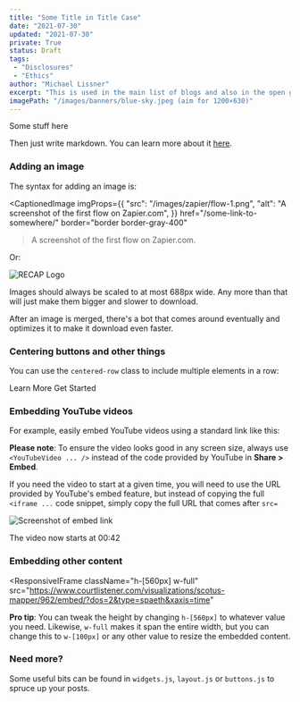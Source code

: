 ```yaml
---
title: "Some Title in Title Case"
date: "2021-07-30"
updated: "2021-07-30"
private: True
status: Draft
tags:
 - "Disclosures"
 - "Ethics"
author: "Michael Lissner"
excerpt: "This is used in the main list of blogs and also in the open graph previews."
imagePath: "/images/banners/blue-sky.jpeg (aim for 1200×630)"
---
```


<p className="lead">Some stuff here</p>

Then just write markdown. You can learn more about it [here][markdown-help].

[markdown-help]: https://www.courtlistener.com/help/markdown/

### Adding an image

The syntax for adding an image is:

<CaptionedImage
  imgProps={{
    "src": "/images/zapier/flow-1.png",
    "alt": "A screenshot of the first flow on Zapier.com",
  }}
  href="/some-link-to-somewhere/"
  border="border border-gray-400"
>A screenshot of the first flow on Zapier.com.</CaptionedImage>

Or:

<div className="left-image or right-image">
    <img src="/images/recap_r-150x150.png"
         alt="RECAP Logo"/>
</div>

Images should always be scaled to at most 688px wide. Any more than that will just make them bigger and slower to download. 

After an image is merged, there's a bot that comes around eventually and optimizes it to make it download even faster.


### Centering buttons and other things

You can use the `centered-row` class to include multiple elements in a row:

<p className="centered-row">
  <PurpleButton href="https://www.courtlistener.com/help/api/webhooks/" size="lg">Learn More</PurpleButton>
  <PurpleButton href="https://www.courtlistener.com/help/api/webhooks/getting-started/" size="lg">Get Started</PurpleButton>
</p>


### Embedding YouTube videos

For example, easily embed YouTube videos using a standard link like this:

<YouTubeVideo src="https://www.youtube.com/watch?v=NdfuLlcL1CU"/>

**Please note**: To ensure the video looks good in any screen size, always use `<YouTubeVideo ... />` instead of the code provided by YouTube in **Share > Embed**.

If you need the video to start at a given time, you will need to use the URL provided by YouTube's embed feature,
but instead of copying the full `<iframe ...` code snippet, simply copy the full URL that comes after `src=`

<p className="centered-row">
  <img src="/images/example/youtube-embed-link.png"
       alt="Screenshot of embed link"
       className="w-96"/>
</p>

The video now starts at 00:42

<YouTubeVideo src="https://www.youtube.com/embed/NdfuLlcL1CU?si=ybZWg1Bce_W34IXo&amp;start=42"/>


### Embedding other content

<ResponsiveIFrame
  className="h-[560px] w-full"
  src="https://www.courtlistener.com/visualizations/scotus-mapper/962/embed/?dos=2&type=spaeth&xaxis=time"
></ResponsiveIFrame>

**Pro tip**: You can tweak the height by changing `h-[560px]` to whatever value you need.
Likewise, `w-full` makes it span the entire width, but you can change this to `w-[100px]` or any other value to resize the embedded content.


### Need more?

Some useful bits can be found in `widgets.js`, `layout.js` or `buttons.js` to spruce up your posts.
